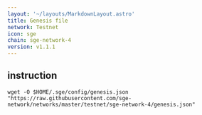 ```yaml
---
layout: '~/layouts/MarkdownLayout.astro'
title: Genesis file
network: Testnet
icon: sge
chain: sge-network-4
version: v1.1.1 
---
```

## instruction

```
wget -O $HOME/.sge/config/genesis.json "https://raw.githubusercontent.com/sge-network/networks/master/testnet/sge-network-4/genesis.json"
```
